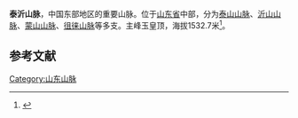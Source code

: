 '''泰沂山脉'''，中国东部地区的重要山脉。位于[[山东省|山东省]]中部，分为[[泰山|泰山山脉]]、[[沂山|沂山山脉]]、[[蒙山_(山东)|蒙山山脉]]、[[徂徕山脉|徂徕山脉]]等多支。主峰玉皇顶，海拔1532.7米<ref>{{cite web |url=http://news.sina.com.cn/c/2007-05-09/112712946888.shtml |title=国务院批准启用泰山等19座山峰高程新数据 |publisher=新浪网 |date=2007-05-09 |language=zh-hans |accessdate=2013-06-04 |archive-date=2017-02-28 |archive-url=https://web.archive.org/web/20170228075048/http://news.sina.com.cn/c/2007-05-09/112712946888.shtml |dead-url=no }}</ref>。

== 参考文献 ==
{{Reflist}}

[[Category:山东山脉|Category:山东山脉]]